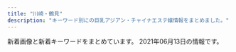 ```yaml
---
title: "川崎・鶴見"
description: "キーワード別にの巨乳アジアン・チャイナエステ嬢情報をまとめました。"
---
```


新着画像と新着キーワードをまとめています。
2021年06月13日の情報です。

<DmmAffiliateIns />
<KeywordTable
  shops={
    [
    {
        "url": "http://es-china.info/",
        "station": "JR\u5ddd\u5d0e\u99c5\u6771\u53e3",
        "keywords": {
            "C": 13
        },
        "img_links": [
            "http://es-china.info/staff/sayuri2.jpg",
            "http://es-china.info/images/room2.jpg",
            "http://es-china.info/staff/ran2.jpg",
            "http://es-china.info/staff/sasa1.jpg",
            "http://es-china.info/staff/sasa2.jpg",
            "http://es-china.info/images/s_ranking.png",
            "http://es-china.info/images/no1.png",
            "http://es-china.info/staff/emi2.jpg",
            "http://es-china.info/images/room4.jpg",
            "http://es-china.info/images/s_pickup.png",
            "http://es-china.info/staff/ai1.jpg",
            "http://es-china.info/staff/sayuri1.jpg",
            "http://es-china.info/staff/ai2.jpg",
            "http://es-china.info/staff/sayuri3.jpg",
            "http://es-china.info/images/s_news.png",
            "http://es-china.info/images/room1.jpg",
            "http://es-china.info/staff/ran1.jpg",
            "http://es-china.info/images/s_staff.png",
            "http://es-china.info/images/s_zysx.png",
            "http://es-china.info/images/s_newface.png",
            "http://es-china.info/images/mobile.jpg",
            "http://es-china.info/staff/emi1.jpg",
            "http://es-china.info/images/line.png",
            "http://es-china.info/images/r3.jpg",
            "http://es-china.info/staff/risa1.jpg",
            "http://es-china.info/images/room3.jpg",
            "http://es-china.info/staff/risa2.jpg"
        ],
        "name": "\u7652\u5065\u697d"
    },
    {
        "keywords": {
            "86": 12,
            "87": 22,
            "D": 30,
            "E": 4
        },
        "station": "JR\u5ddd\u5d0e\u99c5\u6771\u53e3",
        "name": "\u307c\u304f\u306e\u30c7\u30ea\u30a8\u30b9\u30c6",
        "img_links": [
            "http://deli-esthe.jpn.mn/images/card.jpg",
            "http://deli-esthe.jpn.mn/photos/sites/66/2021/05/2021052910430711.jpg",
            "http://deli-esthe.jpn.mn/images/img_tel.png",
            "http://deli-esthe.jpn.mn/images/sp_tit_staff02.png",
            "http://deli-esthe.jpn.mn/images/sp_tit_therapist.png",
            "http://deli-esthe.jpn.mn/images/maining.jpg",
            "http://deli-esthe.jpn.mn/images/tit_new.png",
            "http://deli-esthe.jpn.mn/photos/sites/66/2021/05/2021052910482710.jpg",
            "http://deli-esthe.jpn.mn/images/sp_tit_staff01.png",
            "http://deli-esthe.jpn.mn/images/top.jpg",
            "http://deli-esthe.jpn.mn/images/sp_top.jpg",
            "http://deli-esthe.jpn.mn/images/tit_staff01.png",
            "http://deli-esthe.jpn.mn/images/room4.png",
            "http://deli-esthe.jpn.mn/images/tit_staff02.png",
            "http://deli-esthe.jpn.mn/images/room3.jpg",
            "http://deli-esthe.jpn.mn/images/tit_therapist.png",
            "http://deli-esthe.jpn.mn/photos/sites/66/2021/05/2021052910533749.jpg",
            "http://deli-esthe.jpn.mn/images/room1.jpg",
            "http://deli-esthe.jpn.mn/photos/sites/66/2021/05/2021052910442895.jpg",
            "http://deli-esthe.jpn.mn/images/room2.jpg",
            "http://deli-esthe.jpn.mn/photos/sites/66/2020/06/2020062113130967.jpg",
            "http://deli-esthe.jpn.mn/images/sp_tit_new.png",
            "http://deli-esthe.jpn.mn/photos/sites/66/2021/05/2021052910430612.jpg"
        ],
        "url": "http://deli-esthe.jpn.mn/"
    },
    {
        "station": "\u4eac\u6025\u9db4\u898b\u99c5\u6771\u53e3",
        "name": "HaNa",
        "keywords": {},
        "url": "http://www.play-land.work/",
        "img_links": [
            "http://www.play-land.work/sp/images/staff_t.png",
            "http://www.play-land.work/sp/images/line.jpg",
            "http://www.play-land.work/images/ac1.jpg",
            "http://www.play-land.work/sp/images/tel.png",
            "http://www.play-land.work/sp/images/ac1.jpg",
            "http://www.play-land.work/sp/images/footer.jpg",
            "http://www.play-land.work/sp/staff/saki.jpg",
            "http://www.play-land.work/staff/saki.jpg",
            "http://www.play-land.work/sp/images/b3.jpg",
            "http://www.play-land.work/images/twitter_t.jpg",
            "http://www.play-land.work/sp/images/topgirl.png",
            "http://www.play-land.work/img/yukari1.jpg",
            "http://www.play-land.work/sp/staff/hosino.jpg",
            "http://www.play-land.work/images/sys1.jpg",
            "http://www.play-land.work/sp/images/int2.jpg",
            "http://www.play-land.work/sp/images/b1.jpg",
            "http://www.play-land.work/img/hosino1.jpg",
            "http://www.play-land.work/images/sys2.jpg",
            "http://www.play-land.work/sp/img/yukari1.jpg",
            "http://www.play-land.work/sp/images/rec1.jpg",
            "http://www.play-land.work/images/4.jpg",
            "http://www.play-land.work/images/b3.jpg",
            "http://www.play-land.work/sp/img/hinano1.jpg",
            "http://www.play-land.work/sp/images/int1.png",
            "http://www.play-land.work/sp/images/sys2.png",
            "http://www.play-land.work/images/newface.jpg",
            "http://www.play-land.work/images/head.jpg",
            "http://www.play-land.work/sp/img/hosino1.jpg",
            "http://www.play-land.work/sp/images/int3.jpg",
            "http://www.play-land.work/images/b2.jpg",
            "http://www.play-land.work/sp/img/saki1.jpg",
            "http://www.play-land.work/images/interior_t.jpg",
            "http://www.play-land.work/images/1.jpg",
            "http://www.play-land.work/images/int2.jpg",
            "http://www.play-land.work/sp/images/newface.png",
            "http://www.play-land.work/staff/hosino.jpg",
            "http://www.play-land.work/sp/staff/yukari.jpg",
            "http://www.play-land.work/images/3.jpg",
            "http://www.play-land.work/staff/hinano.jpg",
            "http://www.play-land.work/images/sys3.jpg",
            "http://www.play-land.work/images/rec2.jpg",
            "http://www.play-land.work/sp/images/interior_t.png",
            "http://www.play-land.work/sp/images/sys3.png",
            "http://www.play-land.work/sp/images/2.jpg",
            "http://www.play-land.work/sp/images/4.jpg",
            "http://www.play-land.work/images/2.jpg",
            "http://www.play-land.work/sp/images/rec2.png",
            "http://www.play-land.work/images/b1.jpg",
            "http://www.play-land.work/images/int1.jpg",
            "http://www.play-land.work/sp/images/head.jpg",
            "http://www.play-land.work/images/staff_t.jpg",
            "http://www.play-land.work/sp/images/b2.jpg",
            "http://www.play-land.work/sp/images/1.jpg",
            "http://www.play-land.work/sp/staff/hinano.jpg",
            "http://www.play-land.work/images/rec1.jpg",
            "http://www.play-land.work/sp/images/int4.jpg",
            "http://www.play-land.work/img/hinano1.jpg",
            "http://www.play-land.work/sp/images/3.jpg",
            "http://www.play-land.work/sp/images/sys1.png",
            "http://www.play-land.work/images/b4.jpg",
            "http://www.play-land.work/images/tgirl.jpg",
            "http://www.play-land.work/img/saki1.jpg",
            "http://www.play-land.work/images/sm.jpg",
            "http://www.play-land.work/staff/yukari.jpg",
            "http://www.play-land.work/sp/images/twitter.png",
            "http://www.play-land.work/images/line.jpg"
        ]
    },
    {
        "img_links": [
            "http://relax-aroma.xyz/images/cg04.jpg",
            "http://relax-aroma.xyz/images/req_03.jpg",
            "http://relax-aroma.xyz/images/cg03.jpg",
            "http://relax-aroma.xyz/images/con01.jpg",
            "http://relax-aroma.xyz/images/mainvisual_02.jpg",
            "http://relax-aroma.xyz/images/sw_home.png",
            "http://relax-aroma.xyz/images/sw_tel.png",
            "http://relax-aroma.xyz/images/mainvisual_01.jpg",
            "http://relax-aroma.xyz/images/cg06.jpg",
            "http://relax-aroma.xyz/images/cg02.jpg",
            "http://relax-aroma.xyz/images/con02.jpg",
            "http://relax-aroma.xyz/images/sys03.jpg",
            "http://relax-aroma.xyz/images/cg05.jpg",
            "http://relax-aroma.xyz/images/head_interior.jpg",
            "http://relax-aroma.xyz/images/trigger.jpg",
            "http://relax-aroma.xyz/images/head_therapist.jpg",
            "http://relax-aroma.xyz/images/cg01.jpg",
            "http://relax-aroma.xyz/images/sys01.jpg",
            "http://relax-aroma.xyz/images/con03.jpg",
            "http://relax-aroma.xyz/images/sns_9_pink.jpg",
            "http://relax-aroma.xyz/images/icon_new.png",
            "http://relax-aroma.xyz/images/mainvisual_01_s.jpg",
            "http://relax-aroma.xyz/images/sys02.jpg"
        ],
        "name": "\u30a2\u30f3\u30b8\u30e5",
        "keywords": {},
        "url": "http://relax-aroma.xyz/",
        "station": "JR\u9db4\u898b\u99c5\u6771\u53e3"
    },
    {
        "station": "JR\u5ddd\u5d0e\u99c5\u6771\u53e3",
        "img_links": [
            "https://kanmiryou.xyz.mn/images/tel.jpg",
            "https://kanmiryou.xyz.mn/images/s2.jpg",
            "https://kanmiryou.xyz.mn/images/mobile.jpg",
            "https://kanmiryou.xyz.mn/images/s_face.jpg",
            "https://kanmiryou.xyz.mn/images/s_link.jpg",
            "https://kanmiryou.xyz.mn/images/top.jpg",
            "https://kanmiryou.xyz.mn/images/room2.jpg",
            "https://kanmiryou.xyz.mn/photos/sites/40/2021/03/2021030618231353.jpg",
            "https://kanmiryou.xyz.mn/images/room4.jpg",
            "https://kanmiryou.xyz.mn/images/s_news.jpg",
            "https://kanmiryou.xyz.mn/images/new.jpg",
            "https://kanmiryou.xyz.mn/images/news_bj2.jpg",
            "https://kanmiryou.xyz.mn/images/room1.jpg",
            "https://kanmiryou.xyz.mn/images/s_staff.jpg",
            "https://kanmiryou.xyz.mn/images/room3.jpg",
            "https://kanmiryou.xyz.mn/photos/sites/40/2021/03/2021030614173724.jpg",
            "https://kanmiryou.xyz.mn/photos/sites/40/2021/03/2021030614173780.jpg",
            "https://kanmiryou.xyz.mn/images/s1.jpg",
            "https://kanmiryou.xyz.mn/photos/sites/40/2021/03/2021030614173823.jpg"
        ],
        "keywords": {
            "D": 64,
            "C": 12,
            "86": 48,
            "85": 16
        },
        "name": "\u7518\u5473\u6599",
        "url": "https://kanmiryou.xyz.mn/"
    },
    {
        "station": "JR\u9db4\u898b\u99c5\u6771\u53e3",
        "keywords": {
            "100": 1,
            "G": 12,
            "\u30bb\u30af\u30b7\u30fc": 8,
            "\u30c0\u30a4\u30ca\u30de\u30a4\u30c8": 1
        },
        "name": "Men\u2019s Pal Spa\u30fb\u30e1\u30f3\u30ba\u30d1\u30eb\u30b9\u30d1",
        "url": "https://www.pal-spa.com/",
        "img_links": [
            "https://www.pal-spa.com/img/girl/list/sface31f19f00dae05be97f6dce6cb5dbe8eec8.jpg",
            "https://www.pal-spa.com/img/girl/main/smain31aa1148d56856a2cfde4a3dfdd8d1c5ed.jpg",
            "https://www.pal-spa.com/img/blog/palspa_blog_20200316_aya3.jpg",
            "https://www.pal-spa.com/img/girl/main/smain283aa054b0383cc218664f07c55c4e1d3f0.jpg",
            "https://www.pal-spa.com/img/blog/palspa_blog_20191204_erica7.jpg",
            "https://www.pal-spa.com/img/girl/list/slist32552450a07c5e6fcf616569ce56276f28.jpg",
            "https://www.pal-spa.com/img/girl/main/smain242efb09e433a238cc9c94272805945bf96.jpg",
            "https://www.pal-spa.com/img/girl/main/smain2924975d1e88a92635112090a18fddfe496.jpg",
            "https://www.pal-spa.com/img/blog/palspa_blog_20200113_miyuki5.jpg",
            "https://www.pal-spa.com/img/girl/list/swest352b89681dd1c11f6c2b3d93f5253fdb44.jpg",
            "https://www.pal-spa.com/img/girl/main/smain3535044e0e79b6d94578c6c78296fb853e4.jpg",
            "https://www.pal-spa.com/img/girl/main/smain424a6d03832c91a865b6562a3dc842e51a.jpg",
            "https://www.pal-spa.com/img/blog/palspa_blog_20191201_yui5.jpg",
            "https://www.pal-spa.com/img/girl/main/smain2934975d1e88a92635112090a18fddfe496.jpg",
            "https://www.pal-spa.com/img/blog/palspa_blog_20191204_erica5.jpg",
            "https://www.pal-spa.com/img/girl/main/smain32444cc176e6519c5cfcaa30cdb6b3d4ae6.jpg",
            "https://www.pal-spa.com/img/blog/palspa_blog_20200803_ai7.jpg",
            "https://www.pal-spa.com/img/blog/palspa_blog_20191204_izumi3.jpg",
            "https://www.pal-spa.com/img/material/massage_siatu1.jpg",
            "https://www.pal-spa.com/img/blog/palspa_blog_20210419_yuki2.jpg",
            "https://www.pal-spa.com/img/girl/list/swest21a4782a043e7ca29f58aba8d6552a2d6e.jpg",
            "https://www.pal-spa.com/img/blog/palspa_blog_20200803_ai1.jpg",
            "https://www.pal-spa.com/img/girl/main/smain32aa1148d56856a2cfde4a3dfdd8d1c5ed.jpg",
            "https://www.pal-spa.com/img/girl/main/smain3458922ce8484534d2b75a91ab7a300e6de.jpg",
            "https://www.pal-spa.com/img/blog/palspa_blog_20200803_ai3.jpg",
            "https://www.pal-spa.com/img/material/massage_siatu2.jpg",
            "https://www.pal-spa.com/img/blog/palspa_blog_20191204_izumi7.jpg",
            "https://www.pal-spa.com/img/blog/postimage20190909035711.jpg",
            "https://www.pal-spa.com/img/blog/palspa_blog_20191201_yui4.jpg",
            "https://www.pal-spa.com/img/blog/palspa_blog_20191201_yui2.jpg",
            "https://www.pal-spa.com/img/girl/main/smain321552450a07c5e6fcf616569ce56276f28.jpg",
            "https://www.pal-spa.com/img/girl/list/slist35f2458e832a4198c757c4a20f24e7b77f.jpg",
            "https://www.pal-spa.com/img/blog/postimage20191201162035.jpg",
            "https://www.pal-spa.com/img/girl/main/smain215a4782a043e7ca29f58aba8d6552a2d6e.jpg",
            "https://www.pal-spa.com/img/girl/list/swest374e0d15dd2f781c76365f64c8cfd8955c.jpg",
            "https://www.pal-spa.com/img/blog/palspa_blog_20200316_aya5.jpg",
            "https://www.pal-spa.com/img/blog/postimage20191205024522.jpg",
            "https://www.pal-spa.com/img/girl/list/sface32552450a07c5e6fcf616569ce56276f28.jpg",
            "https://www.pal-spa.com/img/blog/palspa_blog_20200113_miyuki7.jpg",
            "https://www.pal-spa.com/img/blog/postimage20191201161433.jpg",
            "https://www.pal-spa.com/img/camp/camp_20210601sp.jpg",
            "https://www.pal-spa.com/img/girl/main/smain341fb1e5b054a6796aafb6d24f36ac90950.jpg",
            "https://www.pal-spa.com/img/girl/pickup/pickup20200923134207.jpg",
            "https://www.pal-spa.com/img/blog/palspa_blog_20200803_ai5.jpg",
            "https://www.pal-spa.com/img/material/massage_sentai1.jpg",
            "https://www.pal-spa.com/img/girl/main/smain3525044e0e79b6d94578c6c78296fb853e4.jpg",
            "https://www.pal-spa.com/img/girl/list/swest81caefc8aa890323cc659f5abf9da1937.jpg",
            "https://www.pal-spa.com/img/girl/list/swest24254584407bed049e349a41c5443a4345.jpg",
            "https://www.pal-spa.com/img/girl/main/smain29126f46703ae5614cc6531d2d744ef64cb.jpg",
            "https://www.pal-spa.com/img/blog/palspa_blog_20200113_miyuki1.jpg",
            "https://www.pal-spa.com/img/blog/palspa_blog_20191204_izumi2.jpg",
            "https://www.pal-spa.com/img/material/image_auth.png",
            "https://www.pal-spa.com/img/girl/list/slist256b08026e0fe59c124751f4ba2dce9484.jpg",
            "https://www.pal-spa.com/img/blog/palspa_blog_20200316_aya4.jpg",
            "https://www.pal-spa.com/img/girl/main/smain28209dcea86d45d39c34084233d3f05abd3.jpg",
            "https://www.pal-spa.com/img/blog/palspa_blog_20210419_yuki5.jpg",
            "https://www.pal-spa.com/img/blog/palspa_blog_20191204_erica6.jpg",
            "https://www.pal-spa.com/img/blog/palspa_blog_20191201_aica7.jpg",
            "https://www.pal-spa.com/img/girl/main/smain285aa054b0383cc218664f07c55c4e1d3f0.jpg",
            "https://www.pal-spa.com/img/girl/main/smain281fd9bc58195da2c4f8c318534044e362e.jpg",
            "https://www.pal-spa.com/img/blog/palspa_blog_20191204_erica1.jpg",
            "https://www.pal-spa.com/img/girl/list/sface3c2ba25b14b61f54befa1ec672e487350.jpg",
            "https://www.pal-spa.com/img/blog/postimage20191201160113.jpg",
            "https://www.pal-spa.com/img/blog/palspa_blog_20191204_izumi5.jpg",
            "https://www.pal-spa.com/img/girl/list/sface24254584407bed049e349a41c5443a4345.jpg",
            "https://www.pal-spa.com/img/girl/main/smain312cf1a94bbeb47fd61d9c8a0ac5715f220.jpg",
            "https://www.pal-spa.com/img/blog/palspa_blog_20200803_ai9.jpg",
            "https://www.pal-spa.com/img/girl/main/smain314f04254ecea9c57f49748c46b01a7664c.jpg",
            "https://www.pal-spa.com/img/girl/main/smain313cf1a94bbeb47fd61d9c8a0ac5715f220.jpg",
            "https://www.pal-spa.com/img/girl/main/smain2342be10adc295a0fc3adfdb5b77838c4a7.jpg",
            "https://www.pal-spa.com/img/girl/pickup/pickup20210513160105.jpg",
            "https://www.pal-spa.com/img/girl/list/swest3c2ba25b14b61f54befa1ec672e487350.jpg",
            "https://www.pal-spa.com/img/girl/main/smain295c66d8a8ea77ad563b7a5d4d245be38c5.jpg",
            "https://www.pal-spa.com/img/blog/palspa_blog_20210419_yuki4.jpg",
            "https://www.pal-spa.com/img/girl/pickup/pickup20210120104719.jpg",
            "https://www.pal-spa.com/img/girl/main/smain2322be10adc295a0fc3adfdb5b77838c4a7.jpg",
            "https://www.pal-spa.com/img/girl/main/smain93489e4bc2f68cb6c1df5f2c0780e53ef2.jpg",
            "https://www.pal-spa.com/img/girl/main/smain92489e4bc2f68cb6c1df5f2c0780e53ef2.jpg",
            "https://www.pal-spa.com/img/girl/list/swest232be10adc295a0fc3adfdb5b77838c4a7.jpg",
            "https://www.pal-spa.com/img/girl/main/smain349afba4e500f33ea543f800c8238c1f49.jpg",
            "https://www.pal-spa.com/img/blog/postimage20190823184018.jpg",
            "https://www.pal-spa.com/img/girl/main/smain841caefc8aa890323cc659f5abf9da1937.jpg",
            "https://www.pal-spa.com/img/blog/postimage20190615060904.jpg",
            "https://www.pal-spa.com/img/girl/main/smain214a4782a043e7ca29f58aba8d6552a2d6e.jpg",
            "https://www.pal-spa.com/img/blog/palspa_blog_20200803_ai6.jpg",
            "https://www.pal-spa.com/img/blog/postimage20210128110639.jpg",
            "https://www.pal-spa.com/img/girl/list/slist31991bce11ee745ecab812af3ff1cb34c6.jpg",
            "https://www.pal-spa.com/img/blog/palspa_blog_20200316_aya7.jpg",
            "https://www.pal-spa.com/img/girl/main/smain311813891f0a4f13a5dcec2552f803dff41.jpg",
            "https://www.pal-spa.com/img/girl/list/swest2934a16061b4519bc353f475021810bbc2.jpg",
            "https://www.pal-spa.com/img/blog/palspa_blog_20210419_yuki8.jpg",
            "https://www.pal-spa.com/img/girl/list/sface34fb1e5b054a6796aafb6d24f36ac90950.jpg",
            "https://www.pal-spa.com/img/girl/main/smain81aaf0584954cf78c6fa0e4d5235d359c9.jpg",
            "https://www.pal-spa.com/img/girl/main/smain32544cc176e6519c5cfcaa30cdb6b3d4ae6.jpg",
            "https://www.pal-spa.com/img/blog/palspa_blog_20200113_miyuki8.jpg",
            "https://www.pal-spa.com/img/girl/main/smain2352be10adc295a0fc3adfdb5b77838c4a7.jpg",
            "https://www.pal-spa.com/img/material/massage_sentai3.jpg",
            "https://www.pal-spa.com/img/blog/palspa_blog_20191201_yui7.jpg",
            "https://www.pal-spa.com/img/girl/list/swest95fea8ce189d2417d922eb9079627b3ac.jpg",
            "https://www.pal-spa.com/img/girl/main/smain251b45d339d6509c6b7779e499e2a9b6ba6.jpg",
            "https://www.pal-spa.com/img/girl/main/smain213a4782a043e7ca29f58aba8d6552a2d6e.jpg",
            "https://www.pal-spa.com/img/girl/main/smain211a4782a043e7ca29f58aba8d6552a2d6e.jpg",
            "https://www.pal-spa.com/img/blog/palspa_blog_20191204_erica2.jpg",
            "https://www.pal-spa.com/img/girl/list/sface232be10adc295a0fc3adfdb5b77838c4a7.jpg",
            "https://www.pal-spa.com/img/girl/main/smain371eb53412252fd3f47bcd6a4f2e0027ddb.jpg",
            "https://www.pal-spa.com/img/girl/main/smain95ef1bf25458f90407a4281129029fee02.jpg",
            "https://www.pal-spa.com/img/girl/list/swest2815022380c60cdc7043c4ec074cee02f5.jpg",
            "https://www.pal-spa.com/img/girl/list/slist2384c844601b0fd2f7aabfe4a5a12163b7.jpg",
            "https://www.pal-spa.com/img/blog/palspa_blog_20210120_haruka6.jpg",
            "https://www.pal-spa.com/img/girl/main/smain43f417400ac5884575399559541bcf4c17.jpg",
            "https://www.pal-spa.com/img/girl/list/slist82771fec40d02127b42e7e4941a97d5e8.jpg",
            "https://www.pal-spa.com/img/girl/main/smain831caefc8aa890323cc659f5abf9da1937.jpg",
            "https://www.pal-spa.com/img/blog/postimage20191201160850.jpg",
            "https://www.pal-spa.com/img/girl/main/smain821caefc8aa890323cc659f5abf9da1937.jpg",
            "https://www.pal-spa.com/img/blog/palspa_blog_20200316_aya1.jpg",
            "https://www.pal-spa.com/img/girl/main/smain212a4782a043e7ca29f58aba8d6552a2d6e.jpg",
            "https://www.pal-spa.com/img/blog/palspa_blog_20200803_ai4.jpg",
            "https://www.pal-spa.com/img/girl/list/sface21a4782a043e7ca29f58aba8d6552a2d6e.jpg",
            "https://www.pal-spa.com/img/girl/pickup/pickup20200822150116.jpg",
            "https://www.pal-spa.com/img/girl/main/smain32244cc176e6519c5cfcaa30cdb6b3d4ae6.jpg",
            "https://www.pal-spa.com/img/girl/main/smain284aa054b0383cc218664f07c55c4e1d3f0.jpg",
            "https://www.pal-spa.com/img/girl/list/slist29b91c9bcc8e157811f43836e0e81c7a7e.jpg",
            "https://www.pal-spa.com/img/girl/list/sface2815022380c60cdc7043c4ec074cee02f5.jpg",
            "https://www.pal-spa.com/img/blog/postimage20200805131611.jpg",
            "https://www.pal-spa.com/img/blog/palspa_blog_20200113_miyuki4.jpg",
            "https://www.pal-spa.com/img/girl/main/smain34264ec295988800531cb0f78cdcfbcb9cf.jpg",
            "https://www.pal-spa.com/img/blog/palspa_blog_20191201_aica3.jpg",
            "https://www.pal-spa.com/img/girl/list/sface2934a16061b4519bc353f475021810bbc2.jpg",
            "https://www.pal-spa.com/img/girl/pickup/pickup20200730025343.jpg",
            "https://www.pal-spa.com/img/blog/palspa_blog_20191201_yui3.jpg",
            "https://www.pal-spa.com/img/girl/list/sface35c7e2ebf50e97c57692dbfd94cccf9ddb.jpg",
            "https://www.pal-spa.com/img/girl/list/swest259a92ee295305fdbc6e4cd5a68dad5216.jpg",
            "https://www.pal-spa.com/img/blog/palspa_blog_20200113_miyuki2.jpg",
            "https://www.pal-spa.com/img/girl/main/smain94ef1bf25458f90407a4281129029fee02.jpg",
            "https://www.pal-spa.com/img/blog/palspa_blog_20191204_erica4.jpg",
            "https://www.pal-spa.com/img/blog/palspa_blog_20191201_yui1.jpg",
            "https://www.pal-spa.com/img/girl/main/smain374cab2c1fda697e3b05677cf608a517810.jpg",
            "https://www.pal-spa.com/img/girl/main/smain351f2458e832a4198c757c4a20f24e7b77f.jpg",
            "https://www.pal-spa.com/img/blog/palspa_blog_20210120_haruka4.jpg",
            "https://www.pal-spa.com/img/girl/list/swest31f19f00dae05be97f6dce6cb5dbe8eec8.jpg",
            "https://www.pal-spa.com/img/blog/palspa_blog_20191201_aica5.jpg",
            "https://www.pal-spa.com/img/girl/main/smain32344cc176e6519c5cfcaa30cdb6b3d4ae6.jpg",
            "https://www.pal-spa.com/img/girl/main/smain3438922ce8484534d2b75a91ab7a300e6de.jpg",
            "https://www.pal-spa.com/img/material/massage_sentai2.jpg",
            "https://www.pal-spa.com/img/blog/palspa_blog_20210419_yuki1.jpg",
            "https://www.pal-spa.com/img/girl/list/slist3aa1148d56856a2cfde4a3dfdd8d1c5ed.jpg",
            "https://www.pal-spa.com/img/blog/palspa_blog_20210120_haruka5.jpg",
            "https://www.pal-spa.com/img/girl/main/smain339afba4e500f33ea543f800c8238c1f49.jpg",
            "https://www.pal-spa.com/img/blog/palspa_blog_20191204_erica3.jpg",
            "https://www.pal-spa.com/img/blog/postimage20191205024146.jpg",
            "https://www.pal-spa.com/img/blog/palspa_blog_20200316_aya8.jpg",
            "https://www.pal-spa.com/img/blog/palspa_blog_20191201_aica6.jpg",
            "https://www.pal-spa.com/img/girl/list/sface374e0d15dd2f781c76365f64c8cfd8955c.jpg",
            "https://www.pal-spa.com/img/blog/palspa_blog_20191204_izumi6.jpg",
            "https://www.pal-spa.com/img/girl/list/swest41179e3d7fbd9c1dd52f6aa2a671ce0bd.jpg",
            "https://www.pal-spa.com/img/girl/main/smain851caefc8aa890323cc659f5abf9da1937.jpg",
            "https://www.pal-spa.com/img/blog/postimage20200112225143.jpg",
            "https://www.pal-spa.com/img/blog/palspa_blog_20200316_aya2.jpg",
            "https://www.pal-spa.com/img/girl/main/smain411179e3d7fbd9c1dd52f6aa2a671ce0bd.jpg",
            "https://www.pal-spa.com/img/girl/main/smain355497d0fc321a60342a97907dcf15eddb4.jpg",
            "https://www.pal-spa.com/img/blog/palspa_blog_20191201_aica1.jpg",
            "https://www.pal-spa.com/img/girl/list/sface8aaf0584954cf78c6fa0e4d5235d359c9.jpg",
            "https://www.pal-spa.com/img/blog/palspa_blog_20200803_ai2.jpg",
            "https://www.pal-spa.com/img/girl/pickup/pickup20210315213817.jpg",
            "https://www.pal-spa.com/img/girl/list/sface259a92ee295305fdbc6e4cd5a68dad5216.jpg",
            "https://www.pal-spa.com/img/blog/palspa_blog_20210419_yuki7.jpg",
            "https://www.pal-spa.com/img/blog/palspa_blog_20200316_aya9.jpg",
            "https://www.pal-spa.com/img/blog/palspa_blog_20191204_izumi1.jpg",
            "https://www.pal-spa.com/img/blog/postimage20210419052730.jpg",
            "https://www.pal-spa.com/img/blog/palspa_blog_20200316_aya6.jpg",
            "https://www.pal-spa.com/img/blog/palspa_blog_20191201_aica4.jpg",
            "https://www.pal-spa.com/img/blog/palspa_blog_20191201_yui6.jpg",
            "https://www.pal-spa.com/img/girl/main/smain241254584407bed049e349a41c5443a4345.jpg",
            "https://www.pal-spa.com/img/blog/palspa_blog_20191201_aica2.jpg",
            "https://www.pal-spa.com/img/girl/list/slist2803b6e28547718e5f6d36e0d1c631fbcd.jpg",
            "https://www.pal-spa.com/img/material/massage_siatu3.jpg",
            "https://www.pal-spa.com/img/camp/camp_20210601.jpg",
            "https://www.pal-spa.com/img/girl/main/smain2944975d1e88a92635112090a18fddfe496.jpg",
            "https://www.pal-spa.com/img/girl/list/slist41179e3d7fbd9c1dd52f6aa2a671ce0bd.jpg",
            "https://www.pal-spa.com/img/girl/main/smain44b39a706bac6618b1571f7fdf4631427d.jpg",
            "https://www.pal-spa.com/img/girl/main/smain3448922ce8484534d2b75a91ab7a300e6de.jpg",
            "https://www.pal-spa.com/img/blog/palspa_blog_20200113_miyuki3.jpg",
            "https://www.pal-spa.com/img/girl/pickup/pickup20200104064211.jpg",
            "https://www.pal-spa.com/img/girl/main/smain354497d0fc321a60342a97907dcf15eddb4.jpg",
            "https://www.pal-spa.com/img/blog/palspa_blog_20210120_haruka3.jpg",
            "https://www.pal-spa.com/img/girl/main/smain255b45d339d6509c6b7779e499e2a9b6ba6.jpg",
            "https://www.pal-spa.com/img/girl/main/smain373eb53412252fd3f47bcd6a4f2e0027ddb.jpg",
            "https://www.pal-spa.com/img/girl/list/slist24940766e3a46af57756429b6407dea11e.jpg",
            "https://www.pal-spa.com/img/blog/palspa_blog_20200316_aya11.jpg",
            "https://www.pal-spa.com/img/blog/palspa_blog_20191204_izumi4.jpg",
            "https://www.pal-spa.com/img/girl/main/smain372eb53412252fd3f47bcd6a4f2e0027ddb.jpg",
            "https://www.pal-spa.com/img/blog/palspa_blog_20200316_aya10.jpg",
            "https://www.pal-spa.com/img/girl/list/slist9224bead323710d8ed7f0640125518c54.jpg",
            "https://www.pal-spa.com/img/girl/main/smain2312be10adc295a0fc3adfdb5b77838c4a7.jpg",
            "https://www.pal-spa.com/img/girl/list/swest32552450a07c5e6fcf616569ce56276f28.jpg",
            "https://www.pal-spa.com/img/girl/main/smain252b45d339d6509c6b7779e499e2a9b6ba6.jpg",
            "https://www.pal-spa.com/img/girl/list/slist37ffa7eddb5ff5f31871a45422cbecac1d.jpg",
            "https://www.pal-spa.com/img/girl/main/smain2332be10adc295a0fc3adfdb5b77838c4a7.jpg",
            "https://www.pal-spa.com/img/camp/20210513_newface.jpg",
            "https://www.pal-spa.com/img/blog/palspa_blog_20210419_yuki6.jpg",
            "https://www.pal-spa.com/img/girl/list/swest35285c827d9511f0950a18b392ca14bbe6.jpg",
            "https://www.pal-spa.com/img/girl/list/slist21c8c7f499c3f4da854e401c53978a3677.jpg",
            "https://www.pal-spa.com/img/blog/palspa_blog_20210120_haruka1.jpg",
            "https://www.pal-spa.com/img/girl/main/smain253b45d339d6509c6b7779e499e2a9b6ba6.jpg",
            "https://www.pal-spa.com/img/blog/postimage20200316071533.jpg",
            "https://www.pal-spa.com/img/blog/palspa_blog_20210419_yuki3.jpg",
            "https://www.pal-spa.com/img/girl/main/smain315f04254ecea9c57f49748c46b01a7664c.jpg",
            "https://www.pal-spa.com/img/girl/main/smain91489e4bc2f68cb6c1df5f2c0780e53ef2.jpg",
            "https://www.pal-spa.com/img/girl/list/sface9b20525be57ec14c2cab254b7f38bd4df.jpg",
            "https://www.pal-spa.com/img/girl/list/slist34fb1e5b054a6796aafb6d24f36ac90950.jpg",
            "https://www.pal-spa.com/img/girl/main/smain254b45d339d6509c6b7779e499e2a9b6ba6.jpg",
            "https://www.pal-spa.com/img/girl/list/sface41179e3d7fbd9c1dd52f6aa2a671ce0bd.jpg",
            "https://www.pal-spa.com/img/girl/list/swest34fb1e5b054a6796aafb6d24f36ac90950.jpg",
            "https://www.pal-spa.com/img/girl/main/smain375cab2c1fda697e3b05677cf608a517810.jpg",
            "https://www.pal-spa.com/img/blog/palspa_blog_20200803_ai8.jpg",
            "https://www.pal-spa.com/img/blog/palspa_blog_20200113_miyuki6.jpg"
        ]
    },
    {
        "name": "Lucky\u30fb\u30e9\u30c3\u30ad\u30fc",
        "url": "http://t-lucky.work/",
        "keywords": {},
        "station": "\u9db4\u898b\u99c5\u6771\u53e3",
        "img_links": [
            "http://t-lucky.work/images/ta.jpg",
            "http://t-lucky.work/staff/yuki.jpg",
            "http://t-lucky.work/images/sys4.jpg",
            "http://t-lucky.work/sp/img/rei1.jpg",
            "http://t-lucky.work/images/8.jpg",
            "http://t-lucky.work/sp/images/sys2.jpg",
            "http://t-lucky.work/sp/img/rina1.jpg",
            "http://t-lucky.work/sp/images/topgirl.jpg",
            "http://t-lucky.work/sp/menu/interior.jpg",
            "http://t-lucky.work/sp/images/interior_t.jpg",
            "http://t-lucky.work/images/2.jpg",
            "http://t-lucky.work/images/sm.jpg",
            "http://t-lucky.work/staff/mimi.jpg",
            "http://t-lucky.work/img/yuki1.jpg",
            "http://t-lucky.work/staff/rei.jpg",
            "http://t-lucky.work/images/int1.jpg",
            "http://t-lucky.work/images/tr.jpg",
            "http://t-lucky.work/sp/images/sys1.jpg",
            "http://t-lucky.work/sp/images/int1.jpg",
            "http://t-lucky.work/staff/aya.jpg",
            "http://t-lucky.work/staff/emi.jpg",
            "http://t-lucky.work/sp/img/yuki1.jpg",
            "http://t-lucky.work/sp/staff/yumi.jpg",
            "http://t-lucky.work/images/sys2.jpg",
            "http://t-lucky.work/sp/images/newsb.jpg",
            "http://t-lucky.work/images/interior_t.jpg",
            "http://t-lucky.work/sp/images/menu/staff.jpg",
            "http://t-lucky.work/images/head.jpg",
            "http://t-lucky.work/staff/rina.jpg",
            "http://t-lucky.work/sp/img/emi1.jpg",
            "http://t-lucky.work/sp/img/mika1.jpg",
            "http://t-lucky.work/sp/menu/top.jpg",
            "http://t-lucky.work/img/aya1.jpg",
            "http://t-lucky.work/sp/images/head.jpg",
            "http://t-lucky.work/images/int2.jpg",
            "http://t-lucky.work/sp/images/b2.jpg",
            "http://t-lucky.work/images/sys3.jpg",
            "http://t-lucky.work/img/mika1.jpg",
            "http://t-lucky.work/sp/images/menu/top.jpg",
            "http://t-lucky.work/images/b1.jpg",
            "http://t-lucky.work/sp/images/rec1.jpg",
            "http://t-lucky.work/img/mimi1.jpg",
            "http://t-lucky.work/images/1.jpg",
            "http://t-lucky.work/img/emi1.jpg",
            "http://t-lucky.work/img/yuyu1.jpg",
            "http://t-lucky.work/images/7.jpg",
            "http://t-lucky.work/sp/images/int2.jpg",
            "http://t-lucky.work/sp/images/tel.jpg",
            "http://t-lucky.work/sp/staff/mika.jpg",
            "http://t-lucky.work/sp/images/footer.jpg",
            "http://t-lucky.work/sp/img/yuyu1.jpg",
            "http://t-lucky.work/sp/images/b1.jpg",
            "http://t-lucky.work/sp/menu/staff.jpg",
            "http://t-lucky.work/images/3.jpg",
            "http://t-lucky.work/images/4.jpg",
            "http://t-lucky.work/sp/images/b3.jpg",
            "http://t-lucky.work/images/line.png",
            "http://t-lucky.work/img/yumi1.jpg",
            "http://t-lucky.work/img/rina1.jpg",
            "http://t-lucky.work/sp/staff/emi.jpg",
            "http://t-lucky.work/sp/staff/aya.jpg",
            "http://t-lucky.work/sp/images/pc.jpg",
            "http://t-lucky.work/sp/staff/yuyu.jpg",
            "http://t-lucky.work/sp/images/staff_t.jpg",
            "http://t-lucky.work/sp/staff/rei.jpg",
            "http://t-lucky.work/staff/mika.jpg",
            "http://t-lucky.work/img/rei1.jpg",
            "http://t-lucky.work/sp/images/news.jpg",
            "http://t-lucky.work/images/b2.jpg",
            "http://t-lucky.work/staff/yuyu.jpg",
            "http://t-lucky.work/sp/images/ac1.jpg",
            "http://t-lucky.work/sp/staff/rina.jpg",
            "http://t-lucky.work/images/5.jpg",
            "http://t-lucky.work/staff/yumi.jpg",
            "http://t-lucky.work/sp/img/mimi1.jpg",
            "http://t-lucky.work/sp/staff/yuki.jpg",
            "http://t-lucky.work/sp/images/top.jpg",
            "http://t-lucky.work/images/6.jpg",
            "http://t-lucky.work/sp/img/yumi1.jpg",
            "http://t-lucky.work/images/b3.jpg",
            "http://t-lucky.work/sp/img/aya1.jpg",
            "http://t-lucky.work/images/staff_t.jpg",
            "http://t-lucky.work/images/sys1.jpg",
            "http://t-lucky.work/images/9.jpg",
            "http://t-lucky.work/images/news.jpg",
            "http://t-lucky.work/sp/staff/mimi.jpg"
        ]
    },
    {
        "station": "JR\u5ddd\u5d0e\u99c5\u6771\u53e3",
        "img_links": [
            "http://massage-salon.xyz/wp-content/uploads/2018/11/IMG_6692-300x200.jpg",
            "http://massage-salon.xyz/wp-content/uploads/2018/12/img_6768.jpg",
            "http://massage-salon.xyz/wp-content/themes/template-salon2/images/main2.jpg",
            "http://massage-salon.xyz/wp-content/uploads/2019/02/IMG_0142-500x750.jpg",
            "http://massage-salon.xyz/wp-content/uploads/2019/02/IMG_0142-201x300.jpg",
            "http://massage-salon.xyz/wp-content/uploads/2018/04/s3.jpg",
            "http://massage-salon.xyz/wp-content/uploads/2018/04/s3-500x467.jpg",
            "http://massage-salon.xyz/wp-content/uploads/2018/04/s2-500x467.jpg",
            "http://massage-salon.xyz/wp-content/uploads/2018/04/s2.jpg",
            "http://massage-salon.xyz/wp-content/uploads/2018/04/s4.jpg",
            "http://massage-salon.xyz/wp-content/uploads/2019/02/IMG_0144-500x750.jpg",
            "http://massage-salon.xyz/wp-content/uploads/2018/04/s1-500x466.jpg",
            "http://massage-salon.xyz/wp-content/uploads/2019/02/IMG_0144-185x300.jpg",
            "http://cdn.dino-es.com/images/logo/200x40DinoEs.png",
            "http://massage-salon.xyz/wp-content/uploads/2019/02/IMG_0144.jpg",
            "http://massage-salon.xyz/wp-content/uploads/2018/12/img_6766.jpg",
            "http://massage-salon.xyz/wp-content/uploads/2018/04/s1.jpg",
            "http://massage-salon.xyz/wp-content/uploads/2018/12/img_6768-181x300.jpg",
            "http://massage-salon.xyz/wp-content/themes/template-salon2/images/header-tel.png",
            "http://massage-salon.xyz/wp-content/uploads/2018/12/img_6766-182x300.jpg",
            "http://massage-salon.xyz/wp-content/themes/template-salon2/images/noimg.jpg",
            "http://massage-salon.xyz/wp-content/themes/template-salon2/images/main3.jpg",
            "http://massage-salon.xyz/wp-content/uploads/2018/04/s4-500x467.jpg",
            "http://massage-salon.xyz/wp-content/uploads/2019/02/IMG_0142-686x1024.jpg",
            "http://massage-salon.xyz/wp-content/themes/template-salon2/images/main1.jpg"
        ],
        "keywords": {},
        "name": "\u723d\u3084\u304b\u306a\u671d",
        "url": "http://massage-salon.xyz/"
    },
    {
        "station": "\u4eac\u6025\u9db4\u898b\u99c5\u6771\u53e3",
        "name": "Smile",
        "url": "http://tsurumi-est.xyz/",
        "img_links": [
            "http://tsurumi-est.xyz/images/flash2.jpg",
            "http://cdn.dino-es.com/images/logo/88x31NewDinoEs.png",
            "http://tsurumi-est.xyz/images/s_staff.png",
            "http://tsurumi-est.xyz/images/g1.jpg",
            "http://tsurumi-est.xyz/images/s_staff1.png",
            "http://tsurumi-est.xyz/images/top.jpg",
            "http://tsurumi-est.xyz/g0.jpg",
            "http://tsurumi-est.xyz/images/int2.jpg",
            "http://tsurumi-est.xyz/g1.jpg",
            "http://momipara.jp/img/link/momi88.jpg",
            "http://tsurumi-est.xyz/images/mobile.png",
            "http://tsurumi-est.xyz/g2.jpg",
            "http://tsurumi-est.xyz/images/g2.jpg",
            "http://tsurumi-est.xyz/images/int1.jpg",
            "http://tsurumi-est.xyz/images/g0.jpg",
            "http://tsurumi-est.xyz/images/g5.jpg",
            "http://tsurumi-est.xyz/images/mens-esthe1.png",
            "http://tsurumi-est.xyz/images/g3.jpg",
            "http://tsurumi-est.xyz/images/flash.jpg",
            "http://tsurumi-est.xyz/g3.jpg"
        ],
        "keywords": {
            "C": 16,
            "D": 4,
            "E": 2
        }
    },
    {
        "station": "JR\u9db4\u898b\u99c5\u6771\u53e3",
        "name": "\u521d\u604b",
        "url": "https://hatsukoi.est.cm/",
        "keywords": {},
        "img_links": []
    },
    {
        "station": "JR\u9db4\u898b\u99c5\u6771\u53e3",
        "url": "http://good.abnavi.info/",
        "name": "GooD",
        "keywords": {},
        "img_links": []
    },
    {
        "station": "JR\u9db4\u898b\u99c5\u6771\u53e3",
        "name": "\u7652\u3057\u306e\u7f8e\u4eba",
        "keywords": {
            "C": 8,
            "D": 4,
            "94": 4,
            "89": 4
        },
        "url": "http://cizanasr.xyz/",
        "img_links": [
            "http://cizanasr.xyz/static/picture/tit_new.png",
            "http://cizanasr.xyz/static/picture/sp_tit_staff02.png",
            "http://cizanasr.xyz/static/picture/sp_tit_staff01.png",
            "http://cizanasr.xyz/static/picture/room3.jpg",
            "http://cizanasr.xyz/static/picture/img_tel.png",
            "http://cizanasr.xyz/uploads/210529/1-210529110451917.jpg",
            "http://cizanasr.xyz/uploads/210529/1-210529110422206.jpg",
            "http://cizanasr.xyz/static/picture/maining.jpg",
            "http://cizanasr.xyz/static/picture/sp_tit_therapist.png",
            "http://cizanasr.xyz/uploads/210529/1-21052911035S39.jpg",
            "http://cizanasr.xyz/static/picture/room1.jpg",
            "http://cizanasr.xyz/static/picture/room4.jpg",
            "http://cizanasr.xyz/static/picture/sp_tit_new.png",
            "http://cizanasr.xyz/static/picture/tit_therapist.png",
            "http://cizanasr.xyz/static/picture/tit_staff01.png",
            "http://cizanasr.xyz/static/picture/top.jpg",
            "http://cizanasr.xyz/static/picture/tit_staff02.png",
            "http://cizanasr.xyz/static/picture/room2.jpg"
        ]
    },
    {
        "station": "JR\u77e2\u5411\u99c5\u897f\u53e3",
        "keywords": {
            "C": 13,
            "E": 2,
            "86": 6,
            "87": 2,
            "D": 8,
            "85": 2
        },
        "img_links": [
            "https://tanoshii.xyz.mn/images/news.jpg",
            "https://tanoshii.xyz.mn/images/top.png",
            "https://tanoshii.xyz.mn/photos/sites/44/2021/04/2021042710162415.jpg",
            "https://tanoshii.xyz.mn/images/mobile.jpg",
            "https://tanoshii.xyz.mn/photos/sites/44/2021/04/2021042710162393.jpg",
            "https://tanoshii.xyz.mn/photos/sites/44/2021/04/2021042710162377.jpg",
            "https://tanoshii.xyz.mn/images/ntop.png",
            "https://tanoshii.xyz.mn/images/s_staff.png",
            "https://tanoshii.xyz.mn/images/s_link.png",
            "https://tanoshii.xyz.mn/photos/sites/44/2021/04/2021042710173888.jpg",
            "https://tanoshii.xyz.mn/photos/sites/44/2021/05/2021052503320637.jpg"
        ],
        "url": "https://tanoshii.xyz.mn/",
        "name": "\u697d\u3057\u3044"
    },
    {
        "img_links": [
            "https://moon-beauty.jp/wp/wp-content/uploads/2017/12/1d7d7d3df21218cb91cce28ca987dca8.jpg",
            "https://moon-beauty.jp/images/costume/sailorgirl01.png",
            "https://moon-beauty.jp/wp/wp-content/uploads/2017/12/dde33c6f84f42b29abc164fed911749d.jpg",
            "https://moon-beauty.jp/images/costume/cabinattendant01.png",
            "https://moon-beauty.jp/images/staff/rika22_02.png",
            "https://moon-beauty.jp/images/staff/nana25_02.png",
            "https://moon-beauty.jp/images/costume/nursegirl002.png",
            "https://moon-beauty.jp/wp/wp-content/uploads/2017/11/27e7586ba3689c74b6428ec7dbfe02a6.jpg",
            "https://moon-beauty.jp/wp/wp-content/uploads/2017/11/mb_front.png",
            "https://moon-beauty.jp/wp/wp-content/uploads/2017/11/4.png",
            "https://moon-beauty.jp/wp/wp-content/uploads/2020/06/202006campaign-700x327.png",
            "https://moon-beauty.jp/wp/wp-content/uploads/2020/09/rika_info.png",
            "https://moon-beauty.jp/wp/wp-content/uploads/2017/12/11e78c1189d1307c1c0528ca01cf193e.jpg",
            "https://moon-beauty.jp/images/staff/mirai23.png",
            "https://moon-beauty.jp/wp/wp-content/uploads/2019/07/1907campaign02-700x327.png",
            "https://moon-beauty.jp/wp/wp-content/uploads/2020/02/2002sp_campaign-700x327.png",
            "https://moon-beauty.jp/wp/wp-content/uploads/2017/11/campaign1711-700x327.jpg",
            "https://moon-beauty.jp/wp/wp-content/uploads/2021/03/202103_100_campaign2.png",
            "https://moon-beauty.jp/wp/wp-content/uploads/2020/09/mirai_info.png",
            "https://moon-beauty.jp/wp/wp-content/uploads/2017/11/5.png",
            "https://moon-beauty.jp/wp/wp-content/uploads/2019/07/1907campaign01-700x327.png",
            "https://moon-beauty.jp/images/staff/hikari23_02.png",
            "https://moon-beauty.jp/wp/wp-content/uploads/2020/09/costume.png",
            "https://moon-beauty.jp/wp/wp-content/uploads/2017/11/1.png",
            "https://moon-beauty.jp/images/staff/nana25_01.png",
            "https://moon-beauty.jp/wp/wp-content/uploads/2017/11/top01-1-700x459.png",
            "https://moon-beauty.jp/wp/wp-content/uploads/2017/12/7e6728877b7be3eba7dacfced12e3481.jpg",
            "https://moon-beauty.jp/images/costume/cheergirl01.png",
            "https://moon-beauty.jp/wp/wp-content/uploads/2019/07/1907campaign02.png",
            "https://moon-beauty.jp/wp/wp-content/uploads/2017/12/3addf91ad6b786b4c3fd2e4322dc1181-700x1246.jpg",
            "https://moon-beauty.jp/wp/wp-content/uploads/2018/09/mb_front4.png",
            "https://moon-beauty.jp/wp/wp-content/uploads/2017/11/6.png",
            "https://moon-beauty.jp/images/costume/sailorgirl02.png",
            "https://moon-beauty.jp/wp/wp-content/uploads/2017/12/3985d5f04f99b7c5a1b4662bcc831575.jpg",
            "https://moon-beauty.jp/wp/wp-content/uploads/2017/11/9ac2dcf4d411d36df940a44359d1e597.jpg",
            "https://moon-beauty.jp/wp/wp-content/uploads/2017/11/top03.png",
            "https://moon-beauty.jp/wp/wp-content/uploads/2017/11/top01-1.png",
            "https://moon-beauty.jp/images/staff/rika22_01.png",
            "https://moon-beauty.jp/wp/wp-content/uploads/2017/11/top02.png",
            "https://moon-beauty.jp/images/costume/cheergirl02.png",
            "https://moon-beauty.jp/wp/wp-content/uploads/2017/11/mb_interior01.png",
            "https://moon-beauty.jp/images/staff/emi24_1.png",
            "https://moon-beauty.jp/wp/wp-content/uploads/2017/11/6a08b9c7e55a068553569af35285dd93-700x1244.jpg",
            "https://moon-beauty.jp/images/staff/momoka22_01.png",
            "https://moon-beauty.jp/wp/wp-content/uploads/2017/11/27e7586ba3689c74b6428ec7dbfe02a6-700x1244.jpg",
            "https://moon-beauty.jp/wp/wp-content/uploads/2021/03/202103_80_campaign.png",
            "https://moon-beauty.jp/images/staff/eri21_01.png",
            "https://moon-beauty.jp/wp/wp-content/uploads/2019/07/1907campaign01.png",
            "https://moon-beauty.jp/wp/wp-content/uploads/2017/11/484697b90c0612750e1d8c7c971a16f8.jpg",
            "https://moon-beauty.jp/wp/wp-content/uploads/2017/12/3addf91ad6b786b4c3fd2e4322dc1181.jpg",
            "https://moon-beauty.jp/wp/wp-content/uploads/2017/11/6a08b9c7e55a068553569af35285dd93.jpg",
            "https://moon-beauty.jp/images/staff/hikari23_01.png",
            "https://moon-beauty.jp/wp/wp-content/uploads/2021/05/estama_log.png",
            "https://moon-beauty.jp/images/campaign2017.jpg",
            "https://moon-beauty.jp/images/staff/izumi23_01.png",
            "https://moon-beauty.jp/images/costume/nursegirl01.png",
            "https://moon-beauty.jp/wp/wp-content/uploads/2017/11/mb_front2.png",
            "https://moon-beauty.jp/wp/wp-content/uploads/2017/12/1d7d7d3df21218cb91cce28ca987dca8-700x1246.jpg",
            "https://moon-beauty.jp/wp/wp-content/uploads/2017/12/dde33c6f84f42b29abc164fed911749d-700x1246.jpg",
            "https://moon-beauty.jp/wp/wp-content/uploads/2017/11/mb_shower.png",
            "https://moon-beauty.jp/wp/wp-content/uploads/2019/12/xmas2019_2-700x327.jpg",
            "https://moon-beauty.jp/wp/wp-content/uploads/2019/12/xmas2019.jpg",
            "https://moon-beauty.jp/images/costume/cabinattendant02.png",
            "https://moon-beauty.jp/wp/wp-content/uploads/2017/11/play.png",
            "https://moon-beauty.jp/images/staff/ran23_01.png",
            "https://moon-beauty.jp/wp/wp-content/uploads/2019/12/xmas2019_2.jpg",
            "https://moon-beauty.jp/wp/wp-content/uploads/2018/09/mb_road02.png",
            "https://moon-beauty.jp/wp/wp-content/uploads/2020/09/nana_info.png",
            "https://moon-beauty.jp/images/staff/staff.png",
            "https://moon-beauty.jp/wp/wp-content/uploads/2017/11/3.png"
        ],
        "keywords": {
            "86": 14,
            "C": 28,
            "85": 14,
            "87": 14,
            "89": 7,
            "88": 14,
            "\u30bb\u30af\u30b7\u30fc": 3,
            "D": 35
        },
        "name": "\u6708\u4e0b\u7f8e\u4eba",
        "station": "JR\u9db4\u898b\u99c5\u6771\u53e3",
        "url": "https://moon-beauty.jp/"
    },
    {
        "img_links": [
            "http://h-yousei.xyz/images/tit-new.png",
            "http://h-yousei.xyz/images/top.png",
            "http://h-yousei.xyz/images/g1.jpg",
            "http://h-yousei.xyz/images/b2.jpg",
            "http://h-yousei.xyz/images/tite_staff.png",
            "http://h-yousei.xyz/images/top1.jpg",
            "http://h-yousei.xyz/images/r3.jpg",
            "http://h-yousei.xyz/images/tit-newface.png",
            "http://h-yousei.xyz/images/g2.jpg",
            "http://h-yousei.xyz/images/r1.jpg",
            "http://h-yousei.xyz/images/mobile.png",
            "http://h-yousei.xyz/images/r2.jpg",
            "http://h-yousei.xyz/images/g3.jpg",
            "http://h-yousei.xyz/images/r4.jpg",
            "http://h-yousei.xyz/images/b1.jpg",
            "http://h-yousei.xyz/images/tite-staff.png",
            "http://h-yousei.xyz/images/g0.jpg"
        ],
        "station": "JR\u9db4\u898b\u99c5\u897f\u53e3",
        "url": "http://h-yousei.xyz/",
        "keywords": {
            "C": 7
        },
        "name": "\u5929\u4f7f\u306e\u604b"
    },
    {
        "station": "JR\u9db4\u898b\u99c5\u897f\u53e3",
        "img_links": [],
        "name": "\u3055\u304f\u3089",
        "url": "http://tsurumisakura.este88.com/",
        "keywords": {}
    },
    {
        "url": "http://www.fukuen.in/",
        "img_links": [
            "http://www.fukuen.in/img/material/oil5.jpg",
            "http://www.fukuen.in/img/material/sentai3.jpg",
            "http://www.fukuen.in/img/girl/list/swest25902fb05705d4f4dcd3bb55fc78d46ee.jpg",
            "http://www.fukuen.in/img/girl/extra/risa_20200923_5.jpg",
            "http://www.fukuen.in/img/material/akasuri4.jpg",
            "http://www.fukuen.in/img/girl/main/smain16596f3ae3a738e965bce7cf30f028138bf.jpg",
            "http://www.fukuen.in/img/material/oil6.jpg",
            "http://www.fukuen.in/img/girl/extra/riri_20210607_5.jpg",
            "http://www.fukuen.in/img/girl/main/smain15318ef4be37dd1bb9ff85c2afa5d75a51b.jpg",
            "http://www.fukuen.in/img/girl/extra/hotaru200809_4min75.jpg",
            "http://www.fukuen.in/img/material/akasuri5rev1.jpg",
            "http://www.fukuen.in/img/girl/main/smain435ef08e32ca6d2936eee599647ef1be42.jpg",
            "http://www.fukuen.in/img/girl/list/swest4f486b583999cfcec7913d7843c608159.jpg",
            "http://www.fukuen.in/img/girl/main/smain1632e39562f0230b9b51859f7d67c9ba3fc.jpg",
            "http://www.fukuen.in/img/girl/list/swest8fbaefba79306aed7d52f3369481c4f79.jpg",
            "http://www.fukuen.in/img/girl/main/smain112a604c7246ee7ef21ea1371bf0f8ae541.jpg",
            "http://www.fukuen.in/img/girl/main/smain132ec1dcb677e5be350bb150449f6c30de9.jpg",
            "http://www.fukuen.in/img/girl/pickup/pickup20210316232813.jpg",
            "http://www.fukuen.in/img/material/oil3.jpg",
            "http://www.fukuen.in/img/news/news20210611_kaoru.jpg",
            "http://www.fukuen.in/img/girl/extra/riri_20210607_3.jpg",
            "http://www.fukuen.in/img/camp/20210501.png",
            "http://www.fukuen.in/img/girl/main/smain12372fb92a183b52eed6697b1dc18d650f.jpg",
            "http://www.fukuen.in/img/girl/list/slist13198a095a589d6e99c04b29b48a066f60.jpg",
            "http://www.fukuen.in/img/girl/main/smain113a604c7246ee7ef21ea1371bf0f8ae541.jpg",
            "http://www.fukuen.in/img/girl/main/smain1622e39562f0230b9b51859f7d67c9ba3fc.jpg",
            "http://www.fukuen.in/img/material/bath.jpg",
            "http://www.fukuen.in/img/girl/main/smain1642e39562f0230b9b51859f7d67c9ba3fc.jpg",
            "http://www.fukuen.in/img/material/sentai1.jpg",
            "http://www.fukuen.in/img/girl/main/smain53fb1c032274e28d599eed619e1bedc3e4.jpg",
            "http://www.fukuen.in/img/girl/list/slist11a00cec64c1902f8f81d6458bd81ecc3.jpg",
            "http://www.fukuen.in/img/girl/main/smain14540463708cafed5ed2857e0fb652102bb.jpg",
            "http://www.fukuen.in/img/girl/extra/riri_20210607_1.jpg",
            "http://www.fukuen.in/img/girl/list/swest145a475e5294d8872e2908b6e44ff2fd28.jpg",
            "http://www.fukuen.in/img/girl/main/smain711ab20435a050b6117e25de016c851a5e.jpg",
            "http://www.fukuen.in/img/girl/extra/risa_20200923_2.jpg",
            "http://www.fukuen.in/img/material/shiatsu5rev1.jpg",
            "http://www.fukuen.in/img/girl/extra/haruka_20210313_4.jpg",
            "http://www.fukuen.in/img/girl/list/swest13a9012a45cd10e4bbf815bf1cd1dfb50a.jpg",
            "http://www.fukuen.in/img/girl/extra/hotaru200809_2min75.jpg",
            "http://www.fukuen.in/img/girl/list/swest1154c6465b3e80f1950af663ae9de86840.jpg",
            "http://www.fukuen.in/img/material/akasuri1.jpg",
            "http://www.fukuen.in/img/girl/extra/ai_20200914_2.jpg",
            "http://www.fukuen.in/img/material/shiatsu3.jpg",
            "http://www.fukuen.in/img/girl/extra/haruka_20210313_3.jpg",
            "http://www.fukuen.in/img/girl/main/smain721ab20435a050b6117e25de016c851a5e.jpg",
            "http://www.fukuen.in/img/girl/extra/haruka_20210313_5.jpg",
            "http://www.fukuen.in/img/girl/list/swest1768dbbfdf9b8041399246bb7ae21124f0.jpg",
            "http://www.fukuen.in/img/girl/main/smain13372fb92a183b52eed6697b1dc18d650f.jpg",
            "http://www.fukuen.in/img/camp/20200610_shinki.jpg",
            "http://www.fukuen.in/img/girl/main/smain17168dbbfdf9b8041399246bb7ae21124f0.jpg",
            "http://www.fukuen.in/img/girl/main/smain23a5f5188f9c41ddb221fc0bead2a8556b.jpg",
            "http://www.fukuen.in/img/girl/main/smain1425a475e5294d8872e2908b6e44ff2fd28.jpg",
            "http://www.fukuen.in/img/material/image_auth.png",
            "http://www.fukuen.in/img/girl/main/smain1435a475e5294d8872e2908b6e44ff2fd28.jpg",
            "http://www.fukuen.in/img/girl/pickup/pickup20210316234129.jpg",
            "http://www.fukuen.in/img/girl/extra/riri_20210607_6.jpg",
            "http://www.fukuen.in/img/girl/list/swest11a00cec64c1902f8f81d6458bd81ecc3.jpg",
            "http://www.fukuen.in/img/girl/list/slist156b2c0b72e6f061c42ebccbc63e13d7c5.jpg",
            "http://www.fukuen.in/img/girl/extra/hotaru200809_1min75.jpg",
            "http://www.fukuen.in/img/material/front.jpg",
            "http://www.fukuen.in/img/material/sentai5rev1.jpg",
            "http://www.fukuen.in/img/girl/list/slist1768dbbfdf9b8041399246bb7ae21124f0.jpg",
            "http://www.fukuen.in/img/girl/extra/risa_20200923_4.jpg",
            "http://www.fukuen.in/img/girl/extra/yuki_20210310_2.jpg",
            "http://www.fukuen.in/img/girl/main/smain1749a0bb7126fb76055ba03269b5d845204.jpg",
            "http://www.fukuen.in/img/girl/main/smain425ef08e32ca6d2936eee599647ef1be42.jpg",
            "http://www.fukuen.in/img/girl/pickup/pickup20210608103919.jpg",
            "http://www.fukuen.in/img/girl/main/smain8415e8cbb1c49eb7c8caa026cbfa4e5e53.jpg",
            "http://www.fukuen.in/img/girl/main/smain22a5f5188f9c41ddb221fc0bead2a8556b.jpg",
            "http://www.fukuen.in/img/girl/extra/hotaru200809_3min75.jpg",
            "http://www.fukuen.in/img/girl/main/smain135ec1dcb677e5be350bb150449f6c30de9.jpg",
            "http://www.fukuen.in/img/girl/extra/risa_20200923_3.jpg",
            "http://www.fukuen.in/img/material/sentai2.jpg",
            "http://www.fukuen.in/img/girl/pickup/pickup20210316230958.jpg",
            "http://www.fukuen.in/img/material/sentai6rev1.jpg",
            "http://www.fukuen.in/img/girl/extra/yuki_20210310_1.jpg",
            "http://www.fukuen.in/img/girl/list/slist14e48573960397dac752f153b86f52127e.jpg",
            "http://www.fukuen.in/img/girl/list/swest156b2c0b72e6f061c42ebccbc63e13d7c5.jpg",
            "http://www.fukuen.in/img/girl/extra/yuki_20210310_3.jpg",
            "http://www.fukuen.in/img/girl/extra/ai_20200914_4.jpg",
            "http://www.fukuen.in/img/girl/main/smain141e48573960397dac752f153b86f52127e.jpg",
            "http://www.fukuen.in/img/girl/extra/yuki_20210310_5.jpg",
            "http://www.fukuen.in/img/material/oil1.jpg",
            "http://www.fukuen.in/img/girl/extra/riri_20210607_2.jpg",
            "http://www.fukuen.in/img/girl/main/smain1739a0bb7126fb76055ba03269b5d845204.jpg",
            "http://www.fukuen.in/img/material/oil4.jpg",
            "http://www.fukuen.in/img/girl/extra/risa_20200923_1.jpg",
            "http://www.fukuen.in/img/girl/extra/ai_20200914_3.jpg",
            "http://www.fukuen.in/img/girl/list/swest16ccde286216ee7496f9b79d0ccb1211b0.jpg",
            "http://www.fukuen.in/img/girl/main/smain11372fb92a183b52eed6697b1dc18d650f.jpg",
            "http://www.fukuen.in/img/girl/main/smain746910286ab0a44682bfc6f093f287b998.jpg",
            "http://www.fukuen.in/img/girl/pickup/pickup20210611102305.jpg",
            "http://www.fukuen.in/img/girl/list/slist48970948df1b5f673ddccf8bdc1c27ca3.jpg",
            "http://www.fukuen.in/img/girl/list/slist7a7cd4a2a61a08aea05c874262bd2983c.jpg",
            "http://www.fukuen.in/img/girl/extra/haruka_20210313_2.jpg",
            "http://www.fukuen.in/img/news/news20210611_riri.jpg",
            "http://www.fukuen.in/img/girl/main/smain1729a0bb7126fb76055ba03269b5d845204.jpg",
            "http://www.fukuen.in/img/girl/main/smain14440463708cafed5ed2857e0fb652102bb.jpg",
            "http://www.fukuen.in/img/girl/extra/yuki_20210310_7.jpg",
            "http://www.fukuen.in/img/girl/main/smain1759a0bb7126fb76055ba03269b5d845204.jpg",
            "http://www.fukuen.in/img/girl/list/slist5751a73c1d67d106b755f2a10f214b1fb.jpg",
            "http://www.fukuen.in/img/girl/main/smain114a604c7246ee7ef21ea1371bf0f8ae541.jpg",
            "http://www.fukuen.in/img/girl/main/smain82429f69a5e0facf26b5c596ab5374c79a.jpg",
            "http://www.fukuen.in/img/girl/extra/haruka_20210313_1.jpg",
            "http://www.fukuen.in/img/material/akasuri3.jpg",
            "http://www.fukuen.in/img/material/shiatsu1.jpg",
            "http://www.fukuen.in/img/girl/list/slist8fbaefba79306aed7d52f3369481c4f79.jpg",
            "http://www.fukuen.in/img/girl/extra/ai_20200914_1.jpg",
            "http://www.fukuen.in/img/girl/main/smain115a604c7246ee7ef21ea1371bf0f8ae541.jpg",
            "http://www.fukuen.in/img/material/shiatsu4rev1.jpg",
            "http://www.fukuen.in/img/girl/main/smain161ccde286216ee7496f9b79d0ccb1211b0.jpg",
            "http://www.fukuen.in/img/girl/main/smain41f486b583999cfcec7913d7843c608159.jpg",
            "http://www.fukuen.in/img/girl/extra/yuki_20210310_4.jpg",
            "http://www.fukuen.in/img/girl/main/smain21a5f5188f9c41ddb221fc0bead2a8556b.jpg",
            "http://www.fukuen.in/img/material/akasuri2rev1.jpg",
            "http://www.fukuen.in/img/material/akasuri6rev1.jpg",
            "http://www.fukuen.in/img/girl/list/swest5751a73c1d67d106b755f2a10f214b1fb.jpg",
            "http://www.fukuen.in/img/material/oil2.jpg",
            "http://www.fukuen.in/img/girl/main/smain133ec1dcb677e5be350bb150449f6c30de9.jpg",
            "http://www.fukuen.in/img/camp/20210405_spring.png",
            "http://www.fukuen.in/img/girl/main/smain81429f69a5e0facf26b5c596ab5374c79a.jpg",
            "http://www.fukuen.in/img/girl/extra/riri_20210607_4.jpg",
            "http://www.fukuen.in/img/girl/main/smain15218ef4be37dd1bb9ff85c2afa5d75a51b.jpg",
            "http://www.fukuen.in/img/girl/list/slist1154c6465b3e80f1950af663ae9de86840.jpg",
            "http://www.fukuen.in/img/girl/main/smain15118ef4be37dd1bb9ff85c2afa5d75a51b.jpg",
            "http://www.fukuen.in/img/girl/list/slist162e6c2df06bb88ecc8206bde612ab9625.jpg",
            "http://www.fukuen.in/img/girl/main/smain11154c6465b3e80f1950af663ae9de86840.jpg",
            "http://www.fukuen.in/img/girl/extra/yuki_20210310_6.jpg",
            "http://www.fukuen.in/img/girl/main/smain83429f69a5e0facf26b5c596ab5374c79a.jpg",
            "http://www.fukuen.in/img/material/shiatsu6.jpg",
            "http://www.fukuen.in/img/material/arrow_next.png",
            "http://www.fukuen.in/img/girl/list/swest72b8648aae56da25b7c7573dc007cc2de.jpg",
            "http://www.fukuen.in/img/material/shiatsu2.jpg",
            "http://www.fukuen.in/img/girl/main/smain513f8bf8e4517330b71f7b182328a05400.jpg",
            "http://www.fukuen.in/img/girl/main/smain134ec1dcb677e5be350bb150449f6c30de9.jpg",
            "http://www.fukuen.in/img/material/sentai4.jpg",
            "http://www.fukuen.in/img/girl/main/smain131a9012a45cd10e4bbf815bf1cd1dfb50a.jpg",
            "http://www.fukuen.in/img/girl/main/smain736910286ab0a44682bfc6f093f287b998.jpg",
            "http://www.fukuen.in/img/girl/main/smain52fb1c032274e28d599eed619e1bedc3e4.jpg",
            "http://www.fukuen.in/img/girl/list/slist21d95f10417cbe687c362ac86a6caaf51.jpg",
            "http://www.fukuen.in/img/material/arrow_prev.png"
        ],
        "station": "JR\u9db4\u898b\u99c5\u6771\u53e3",
        "name": "\u798f\u7e01\u30fbFUKUEN",
        "keywords": {
            "\u80f8": 2,
            "G": 4,
            "\u30bb\u30af\u30b7\u30fc": 2
        }
    },
    {
        "name": "\u7652\u3057\u98a8\uff5e\u3044\u3084\u3057\u304b\u305c\uff5e",
        "station": "JR\u5ddd\u5d0e\u99c5\u6771\u53e3",
        "img_links": [],
        "url": "http://iyashi-kaze.oks.bz/",
        "keywords": {}
    },
    {
        "img_links": [],
        "station": "JR\u9db4\u898b\u99c5\u6771\u53e3",
        "name": "\u4eba\u9b5a\u306e\u604b",
        "keywords": {},
        "url": "http://genkimori.ests.jp/"
    },
    {
        "url": "http://baburin.iest.info/",
        "station": "\u4eac\u6025\u9db4\u898b\u99c5\u6771\u53e3",
        "img_links": [
            "http://baburin.iest.info/images/s_staff.jpg",
            "http://baburin.iest.info/images/staff0.jpg",
            "http://baburin.iest.info/images/mibile.jpg",
            "http://baburin.iest.info/photos/sites/2/2018/06/2018062508384319.jpg",
            "http://baburin.iest.info/photos/sites/2/2020/02/2020020617495273.jpg",
            "http://baburin.iest.info/photos/sites/2/2018/10/2018103017042054.jpg",
            "http://baburin.iest.info/photos/sites/2/2019/12/2019121112381870.jpg",
            "http://baburin.iest.info/photos/sites/2/2020/02/2020021216314936.jpg",
            "http://baburin.iest.info/photos/sites/2/2018/07/2018072409124390.jpg",
            "http://baburin.iest.info/images/s_info.jpg",
            "http://baburin.iest.info/photos/sites/2/2018/06/2018063004421199.jpg",
            "http://baburin.iest.info/images/top.png",
            "http://baburin.iest.info/photos/sites/2/2018/03/1.jpg",
            "http://baburin.iest.info/images/s_pick.jpg",
            "http://baburin.iest.info/images/acc1.jpg",
            "http://baburin.iest.info/photos/sites/2/2019/06/2019062312555740.jpg",
            "http://baburin.iest.info/photos/sites/2/2020/10/2020100615314175.jpg",
            "http://baburin.iest.info/photos/sites/2/2019/12/2019121012271150.jpg",
            "http://baburin.iest.info/images/s_news.jpg",
            "http://baburin.iest.info/photos/sites/2/2018/11/2018112214225177.jpg",
            "http://baburin.iest.info/images/acc.jpg",
            "http://baburin.iest.info/photos/sites/2/2018/12/2018120114132410.jpg",
            "http://baburin.iest.info/photos/sites/2/2018/09/2018091006542340.jpg",
            "http://baburin.iest.info/photos/sites/2/2019/12/2019121012234134.jpg",
            "http://baburin.iest.info/photos/sites/2/2019/12/2019121012290043.jpg",
            "http://baburin.iest.info/images/s_face.jpg"
        ],
        "name": "\u30d0\u30d6\u308a\u3093\u5a18",
        "keywords": {
            "E": 19,
            "82": 19,
            "C": 76,
            "D": 188,
            "83": 19,
            "85": 57,
            "87": 133,
            "86": 76,
            "88": 17
        }
    },
    {
        "url": "http://www.crownman.tank.jp/",
        "name": "\u30af\u30e9\u30a6\u30f3\u30fbCrown",
        "station": "JR\u9db4\u898b\u99c5",
        "keywords": {
            "\u4e73": 2,
            "F": 2
        },
        "img_links": [
            "http://www.crownman.tank.jp/public/20190512-114325-285.jpeg",
            "http://www.crownman.tank.jp/public/20200829-001214-615.jpeg",
            "http://www.crownman.tank.jp/public/20200829-204316-579.jpeg",
            "http://www.crownman.tank.jp/images/h02.jpg",
            "http://www.crownman.tank.jp/public/20201211-095701-493.jpeg",
            "http://www.crownman.tank.jp/public/20210315-113348-885.jpeg",
            "http://www.crownman.tank.jp/public/20181102-021325-742.jpeg",
            "http://www.crownman.tank.jp/public/20190410-032921-983.jpeg",
            "http://www.crownman.tank.jp/public/20190404-200155-177.jpeg",
            "http://www.crownman.tank.jp/public/20190321-014538-796.jpeg",
            "http://www.crownman.tank.jp/public/20210226-091700-151.jpeg",
            "http://www.crownman.tank.jp/public/20201225-105416-366.jpeg",
            "http://www.crownman.tank.jp/images/br1.png",
            "http://www.crownman.tank.jp/images/h01.jpg",
            "http://www.crownman.tank.jp/public/20210603-001321-627.jpeg",
            "http://www.crownman.tank.jp/public/20181102-021343-999.jpeg",
            "http://www.crownman.tank.jp/images/jt.png",
            "http://www.crownman.tank.jp/public/20181102-021419-221.jpeg",
            "http://www.crownman.tank.jp/public/20191102-172721-416.jpeg",
            "http://www.crownman.tank.jp/images/fj.png",
            "http://www.crownman.tank.jp/public/20201211-095449-581.jpeg",
            "http://www.crownman.tank.jp/public/20190103-235102-103.jpeg",
            "http://www.crownman.tank.jp/public/20181101-091932-723.jpeg",
            "http://www.crownman.tank.jp/public/20210225-132107-806.jpeg",
            "http://www.crownman.tank.jp/public/20210309-102855-324.jpeg",
            "http://www.crownman.tank.jp/images/br.png",
            "http://www.crownman.tank.jp/images/scrollToTop.png",
            "http://www.crownman.tank.jp/images/contact.png",
            "http://www.crownman.tank.jp/public/20181126-115300-843.jpeg",
            "http://www.crownman.tank.jp/public/20191220-000813-127.jpeg",
            "http://www.crownman.tank.jp/public/20210603-000118-225.jpeg",
            "http://www.crownman.tank.jp/public/20201114-223303-188.jpeg",
            "http://www.crownman.tank.jp/images/xw.png",
            "http://www.crownman.tank.jp/images/h4.jpg",
            "http://www.crownman.tank.jp/images/lyb.png",
            "http://www.crownman.tank.jp/public/20210414-180217-393.jpeg",
            "http://www.crownman.tank.jp/public/20210319-004011-852.jpeg",
            "http://www.crownman.tank.jp/public/20181103-143855-981.jpeg",
            "http://www.crownman.tank.jp/public/20190809-023452-629.jpeg",
            "http://www.crownman.tank.jp/ueditor/php/upload/image/20181102/1541123069868367.jpg",
            "http://www.crownman.tank.jp/public/20210217-094543-773.jpeg",
            "http://www.crownman.tank.jp/images/h5.jpg",
            "http://www.crownman.tank.jp/public/20210504-080501-939.jpeg",
            "http://www.crownman.tank.jp/public/20190516-130732-500.jpeg",
            "http://www.crownman.tank.jp/images/lj.png",
            "http://www.crownman.tank.jp/public/20181102-021404-733.jpeg",
            "http://www.crownman.tank.jp/public/20191115-170126-469.jpeg",
            "http://www.crownman.tank.jp/public/20210128-093735-441.jpeg",
            "http://www.crownman.tank.jp/images/zj.png",
            "http://www.crownman.tank.jp/public/20210208-142304-974.jpeg",
            "http://www.crownman.tank.jp/public/20210512-181627-885.jpeg",
            "http://www.crownman.tank.jp/public/20210214-132800-589.jpeg",
            "http://www.crownman.tank.jp/public/20210219-091840-338.jpeg",
            "http://www.crownman.tank.jp/public/20191208-161631-393.jpeg",
            "http://www.crownman.tank.jp/public/20210601-123201-393.jpeg",
            "http://www.crownman.tank.jp/images/guest.png",
            "http://www.crownman.tank.jp/public/20190614-225752-699.jpeg",
            "http://www.crownman.tank.jp/ueditor/php/upload/image/20200828/1598625782230952.jpeg",
            "http://www.crownman.tank.jp/images/h3.jpg"
        ]
    },
    {
        "name": "\u7e01\u5712",
        "url": "http://rabbit.est.cm/",
        "img_links": [
            "http://rabbit.est.cm/photos/sites/29/2017/09/2017090411494123.jpg",
            "http://rabbit.est.cm/images/acc2.jpg",
            "http://rabbit.est.cm/photos/sites/29/2018/08/2018081709473259.jpg",
            "http://rabbit.est.cm/photos/sites/29/2017/03/188375621118420915.jpg",
            "http://rabbit.est.cm/images/nbj3.jpg",
            "http://rabbit.est.cm/images/nbj2.jpg",
            "http://rabbit.est.cm/images/acc3.jpg",
            "http://rabbit.est.cm/images/mobile.jpg",
            "http://rabbit.est.cm/images/s_staff.png",
            "http://rabbit.est.cm/photos/sites/29/2017/04/01.jpg",
            "http://rabbit.est.cm/images/top.jpg",
            "http://rabbit.est.cm/images/acc4.jpg",
            "http://rabbit.est.cm/images/s_news.png",
            "http://rabbit.est.cm/photos/sites/29/2017/02/3.jpg",
            "http://rabbit.est.cm/images/pick.png",
            "http://rabbit.est.cm/photos/sites/29/2020/11/2020110707012088.jpg",
            "http://rabbit.est.cm/photos/sites/29/2017/03/girls03.jpg",
            "http://rabbit.est.cm/images/acc5.jpg"
        ],
        "keywords": {
            "D": 16,
            "86": 16
        },
        "station": "JR\u5ddd\u5d0e\u99c5\u6771\u53e3"
    },
    {
        "keywords": {
            "C": 21,
            "83": 3,
            "82": 3
        },
        "station": "JR\u77e2\u5411\u99c5\u897f\u53e3",
        "url": "http://kafu.ests.co/",
        "name": "\u5bf5\u6df1\u82b1\u98a8",
        "img_links": [
            "http://kafu.ests.co/photos/sites/7/2017/10/2017101205420191.jpg",
            "http://kafu.ests.co/images/top.png",
            "http://kafu.ests.co/images/room1.jpg",
            "http://kafu.ests.co/images/s_face.jpg",
            "http://kafu.ests.co/images/nbj1.jpg",
            "http://kafu.ests.co/photos/sites/7/2017/10/2017101205420065.jpg",
            "http://kafu.ests.co/images/mobile.jpg",
            "http://kafu.ests.co/photos/sites/7/2017/02/1.jpg",
            "http://kafu.ests.co/photos/sites/7/2017/02/2.jpg",
            "http://kafu.ests.co/images/face_bj3.jpg",
            "http://kafu.ests.co/images/n1.jpg",
            "http://kafu.ests.co/images/room2.jpg",
            "http://kafu.ests.co/images/face_bj.jpg",
            "http://kafu.ests.co/photos/sites/7/2017/10/2017100904034443.png",
            "http://kafu.ests.co/images/s_link.jpg",
            "http://kafu.ests.co/images/s_news.jpg",
            "http://kafu.ests.co/images/room3.jpg",
            "http://kafu.ests.co/images/n3.jpg",
            "http://kafu.ests.co/images/line.jpg",
            "http://kafu.ests.co/images/room4.jpg",
            "http://kafu.ests.co/images/s_staff.jpg",
            "http://kafu.ests.co/images/s_pick.jpg",
            "http://kafu.ests.co/images/s_staff1.jpg",
            "http://kafu.ests.co/images/nbj3.jpg",
            "http://kafu.ests.co/photos/sites/7/2017/10/2017100904034561.png",
            "http://kafu.ests.co/images/s_mobile.jpg"
        ]
    },
    {
        "keywords": {
            "90": 9,
            "85": 27,
            "88": 36
        },
        "station": "JR\u9db4\u898b\u99c5\u897f\u53e3",
        "name": "sweet",
        "url": "https://tsurumi-mensesthe.com/",
        "img_links": [
            "https://inage-mensesthe.com/icon/line.png",
            "https://tsurumi-mensesthe.com/staff/yura-l2.jpg",
            "https://tsurumi-mensesthe.com/massage/2021/03/01/miki-s1.jpg",
            "https://tsurumi-mensesthe.com/staff/new-top.jpg",
            "https://tsurumi-mensesthe.com/staff/yura-l3.jpg",
            "https://tsurumi-mensesthe.com/staff/yura-s3.jpg",
            "https://tsurumi-mensesthe.com/staff/momoka-s1.jpg",
            "https://tsurumi-mensesthe.com/images/header3.png",
            "https://tsurumi-mensesthe.com/room/room-l1.jpg",
            "https://tsurumi-mensesthe.com/staff/miki-l2.jpg",
            "https://tsurumi-mensesthe.com/staff/riri-s2.jpg",
            "https://tsurumi-mensesthe.com/images/esthe2.jpg",
            "https://tsurumi-mensesthe.com/staff/yuyu-top.jpg",
            "https://tsurumi-mensesthe.com/images/clear.png",
            "https://inage-mensesthe.com/icon/facebook.png",
            "https://tsurumi-mensesthe.com/staff/sora-s1.jpg",
            "https://tsurumi-mensesthe.com/images/qrcode.png",
            "https://tsurumi-mensesthe.com/staff/riri-l2.jpg",
            "https://tsurumi-mensesthe.com/staff/miki-s2.jpg",
            "https://tsurumi-mensesthe.com/room/room-l4.jpg",
            "https://tsurumi-mensesthe.com/room/room-l3.jpg",
            "https://tsurumi-mensesthe.com/massage/2020/11/22/coco-s3.jpg",
            "https://tsurumi-mensesthe.com/footer/footer-line.png",
            "https://tsurumi-mensesthe.com/massage/2021/01/05/stand-by.jpg",
            "https://tsurumi-mensesthe.com/images/esthe3.jpg",
            "https://tsurumi-mensesthe.com/staff/momoka-l1.jpg",
            "https://tsurumi-mensesthe.com/staff/yuyu-s1.jpg",
            "https://tsurumi-mensesthe.com/staff/miki-s1.jpg",
            "https://tsurumi-mensesthe.com/icon/twitter.png",
            "https://tsurumi-mensesthe.com/images/esthe1.jpg",
            "https://tsurumi-mensesthe.com/staff/momoka-top.jpg",
            "https://tsurumi-mensesthe.com/icon/facebook.png",
            "https://tsurumi-mensesthe.com/images/main1.jpg",
            "https://tsurumi-mensesthe.com/icon/yelp.png",
            "https://tsurumi-mensesthe.com/images/main-sp.jpg",
            "https://tsurumi-mensesthe.com/staff/riri-s1.jpg",
            "https://tsurumi-mensesthe.com/staff/miki-l1.jpg",
            "https://tsurumi-mensesthe.com/staff/yura-l1.jpg",
            "https://tsurumi-mensesthe.com/staff/momoka-s2.jpg",
            "https://tsurumi-mensesthe.com/staff/hitomi-top.jpg",
            "https://tsurumi-mensesthe.com/staff/hitomi-s1.jpg",
            "https://tsurumi-mensesthe.com/staff/riri-top.jpg",
            "https://tsurumi-mensesthe.com/staff/new-s1.jpg",
            "https://tsurumi-mensesthe.com/staff/momoka-l3.jpg",
            "https://tsurumi-mensesthe.com/staff/ayumi-s1.jpg",
            "https://tsurumi-mensesthe.com/massage/2021/04/20/yuyu-s1.jpg",
            "https://inage-mensesthe.com/icon/twitter.png",
            "https://tsurumi-mensesthe.com/images/esthe4.jpg",
            "https://tsurumi-mensesthe.com/staff/new-l1.jpg",
            "https://tsurumi-mensesthe.com/massage/2021/03/09/new-s1.jpg",
            "https://tsurumi-mensesthe.com/staff/yura-s2.jpg",
            "https://tsurumi-mensesthe.com/staff/yura-top.jpg",
            "https://tsurumi-mensesthe.com/staff/miki-top.jpg",
            "https://tsurumi-mensesthe.com/icon/line.png",
            "https://tsurumi-mensesthe.com/staff/yuyu-l1.jpg",
            "https://tsurumi-mensesthe.com/room/room-l2.jpg",
            "https://tsurumi-mensesthe.com/staff/yura-s1.jpg",
            "https://tsurumi-mensesthe.com/staff/riri-l1.jpg",
            "https://inage-mensesthe.com/icon/yelp.png",
            "https://tsurumi-mensesthe.com/footer/footer-staff.png",
            "https://tsurumi-mensesthe.com/footer/footer-tel.png",
            "https://tsurumi-mensesthe.com/staff/momoka-l2.jpg",
            "https://tsurumi-mensesthe.com/staff/ayumi-top.jpg",
            "https://tsurumi-mensesthe.com/staff/momoka-s3.jpg"
        ]
    },
    {
        "station": "JR\u5ddd\u5d0e\u99c5\u6771\u53e3",
        "name": "\u6843\u6e90\u90f7",
        "img_links": [
            "http://www.iyasi-massage.com/images/gallery/gallery_402.jpg",
            "http://www.iyasi-massage.com/images/top/top_04.jpg",
            "http://www.iyasi-massage.com/images/staff/sta_021.jpg",
            "http://www.iyasi-massage.com/images/staff/sta_03.jpg",
            "http://www.iyasi-massage.com/images/home/index_04.jpg",
            "http://www.iyasi-massage.com/images/gallery/gallery_103.jpg",
            "http://www.iyasi-massage.com/images/staff_one/staff_one_07.png",
            "http://www.iyasi-massage.com/images/staff/sta_0z8.jpg",
            "http://www.iyasi-massage.com/images/system/syatem_301.jpg",
            "http://www.iyasi-massage.com/images/staff/sta_06.jpg",
            "http://www.iyasi-massage.com/images/staff_one/staff_one_01.jpg",
            "http://www.iyasi-massage.com/images/staff_image/staff_d02.jpg",
            "http://www.iyasi-massage.com/images/gallery/gallery_top.jpg",
            "http://www.iyasi-massage.com/images/staff_one/staff_one_top.jpg",
            "http://www.iyasi-massage.com/images/staff/sta_0z6.jpg",
            "http://www.iyasi-massage.com/images/staff/staff_top.jpg",
            "http://www.iyasi-massage.com/images/staff_one/staff_one_04.jpg",
            "http://www.iyasi-massage.com/images/home/index_page_top.jpg",
            "http://www.iyasi-massage.com/images/staff_image/staff_d04.jpg",
            "http://www.iyasi-massage.com/images/top/top_03.jpg",
            "http://www.iyasi-massage.com/images/staff_image/staff_d01.jpg",
            "http://www.iyasi-massage.com/images/home/index_tel.jpg",
            "http://www.iyasi-massage.com/images/staff/sta_0z12.jpg",
            "http://www.iyasi-massage.com/images/home/QR.png",
            "http://www.iyasi-massage.com/images/staff/sta_0z2.jpg",
            "http://www.iyasi-massage.com/images/home/index_qup.jpg",
            "http://www.iyasi-massage.com/images/top/top_08.png",
            "http://www.iyasi-massage.com/images/staff_one/staff_one_05.jpg",
            "http://www.iyasi-massage.com/images/gallery/gallery_401.jpg",
            "http://www.iyasi-massage.com/images/staff/sta_023.jpg",
            "http://www.iyasi-massage.com/images/staff_image/staff_d03.jpg",
            "http://www.iyasi-massage.com/images/system/syatem_303.jpg",
            "http://www.iyasi-massage.com/images/system/syatem_302.jpg",
            "http://www.iyasi-massage.com/images/staff/sta_08.jpg",
            "http://www.iyasi-massage.com/images/home/top_qp.jpg",
            "http://www.iyasi-massage.com/images/staff/sta_0z10.jpg",
            "http://www.iyasi-massage.com/images/staff/sta_07.jpg",
            "http://www.iyasi-massage.com/images/staff/sta_04.jpg",
            "http://www.iyasi-massage.com/images/top/top_06.jpg",
            "http://www.iyasi-massage.com/images/gallery/gallery_403.jpg",
            "http://www.iyasi-massage.com/images/top/top_02.jpg",
            "http://www.iyasi-massage.com/images/gallery/gallery_01.jpg",
            "http://www.iyasi-massage.com/images/top/top_01.jpg",
            "http://www.iyasi-massage.com/images/staff_one/staff_one_03.jpg",
            "http://www.iyasi-massage.com/images/gallery/gallery_404.jpg",
            "http://www.iyasi-massage.com/images/staff/sta_01.jpg",
            "http://www.iyasi-massage.com/images/staff_image/staff_d05.jpg",
            "http://www.iyasi-massage.com/images/top/top_05.jpg",
            "http://www.iyasi-massage.com/images/gallery/gallery_101.jpg",
            "http://www.iyasi-massage.com/images/staff_one/staff_one_08.png",
            "http://www.iyasi-massage.com/images/staff_one/staff_one_02.jpg",
            "http://www.iyasi-massage.com/images/staff/sta_0z9.jpg",
            "http://www.iyasi-massage.com/images/staff/sta_010.jpg",
            "http://www.iyasi-massage.com/images/home/index_03.jpg",
            "http://www.iyasi-massage.com/images/gallery/gallery_104.jpg",
            "http://www.iyasi-massage.com/images/staff_image/staff_d06.jpg",
            "http://www.iyasi-massage.com/images/gallery/gallery_102.jpg"
        ],
        "url": "http://www.iyasi-massage.com/",
        "keywords": {}
    },
    {
        "url": "http://esthe-heal.com/",
        "name": "Yulala",
        "station": "JR\u9db4\u898b\u99c5\u6771\u53e3",
        "img_links": [
            "http://esthe-heal.com/staff/yuki/01.jpg",
            "http://esthe-heal.com/staff/momo/01.jpg",
            "http://esthe-heal.com/staff/aya/01.jpg",
            "http://esthe-heal.com/staff/rubi/01mb.jpg",
            "http://esthe-heal.com/staff/yuki/01mb.jpg",
            "http://esthe-heal.com/img/att.jpg",
            "http://esthe-heal.com/staff/mimi/01.jpg",
            "http://esthe-heal.com/staff/kana/01.jpg",
            "http://esthe-heal.com/img/link/koko_234x60.png",
            "http://esthe-heal.com/staff/aya/01mb.jpg",
            "http://esthe-heal.com/staff/yuyu/01mb.jpg",
            "http://esthe-heal.com/staff/momo/01mb.jpg",
            "http://esthe-heal.com/staff/haruna/01.jpg",
            "http://esthe-heal.com/staff/sayuri/01mb.jpg",
            "http://esthe-heal.com/staff/haruna/01mb.jpg",
            "http://esthe-heal.com/img/ttl_staff.png",
            "http://esthe-heal.com/staff/mimi/01mb.jpg",
            "http://esthe-heal.com/staff/yuyu/01.jpg",
            "http://esthe-heal.com/staff/miho/01.jpg",
            "http://esthe-heal.com/img/ttl_mobile.png",
            "http://esthe-heal.com/staff/kaori/01.jpg",
            "http://esthe-heal.com/staff/sayuri/01.jpg",
            "http://esthe-heal.com/staff/sakura/01mb.jpg",
            "http://esthe-heal.com/staff/rui/01.jpg",
            "http://esthe-heal.com/staff/sizuka/01mb.jpg",
            "http://esthe-heal.com/staff/kaori/01mb.jpg",
            "http://esthe-heal.com/staff/rubi/01.jpg",
            "http://esthe-heal.com/i/files/homeimg.jpg",
            "http://esthe-heal.com/pic/head.jpg",
            "http://esthe-heal.com/staff/kana/01mb.jpg",
            "http://esthe-heal.com/staff/sakura/01.jpg",
            "http://esthe-heal.com/staff/rui/01mb.jpg",
            "http://esthe-heal.com/img/ttl_wnew.png",
            "http://esthe-heal.com/img/ttl_recbnr.png",
            "http://esthe-heal.com/staff/miho/01mb.jpg",
            "http://esthe-heal.com/staff/sizuka/01.jpg",
            "http://esthe-heal.com/img/ttl_pickup.png"
        ],
        "keywords": {
            "C": 23
        }
    },
    {
        "station": "JR\u9db4\u898b\u99c5\u897f\u53e3",
        "img_links": [
            "http://asatsuyu-es.com/images/mobile.jpg",
            "http://asatsuyu-es.com/images/zi_staff.png",
            "http://asatsuyu-es.com/images/st03b.jpg",
            "http://asatsuyu-es.com/images/picktiao.jpg",
            "http://asatsuyu-es.com/images/st03.jpg",
            "http://asatsuyu-es.com/images/st04.jpg",
            "http://asatsuyu-es.com/images/room3.jpg",
            "http://asatsuyu-es.com/images/st02.jpg",
            "http://asatsuyu-es.com/images/room1.jpg",
            "http://asatsuyu-es.com/images/st01.jpg",
            "http://asatsuyu-es.com/images/st05.jpg",
            "http://asatsuyu-es.com/images/top01.jpg",
            "http://asatsuyu-es.com/images/room6.jpg",
            "http://asatsuyu-es.com/images/room2.jpg",
            "http://asatsuyu-es.com/images/room4.jpg",
            "http://asatsuyu-es.com/images/newfacetiao.jpg",
            "http://asatsuyu-es.com/images/newtiao.jpg",
            "http://asatsuyu-es.com/images/st05b.jpg"
        ],
        "url": "http://asatsuyu-es.com/",
        "keywords": {
            "87": 1,
            "D": 2,
            "C": 12,
            "86": 1
        },
        "name": "\u671d\u9732"
    },
    {
        "img_links": [
            "https://hitomebore.tokyo/img/images/nav_06.png",
            "https://hitomebore.tokyo/img/images/nav_04.png",
            "https://hitomebore.tokyo/img/images/nav_01.png",
            "https://hitomebore.tokyo/img/images/nav_03.png",
            "https://hitomebore.tokyo/img/r1.jpg",
            "https://hitomebore.tokyo/img/images/nav_02.png",
            "https://hitomebore.tokyo/img/r2.jpg",
            "https://hitomebore.tokyo/img/r3.jpg",
            "https://hitomebore.tokyo/img/r4.jpg",
            "https://hitomebore.tokyo/img/images/nav_05.png"
        ],
        "url": "https://hitomebore.tokyo/",
        "keywords": {},
        "station": "JR\u9db4\u898b\u99c5\u6771\u53e3",
        "name": "\u4e00\u76ee\u60da\u308c"
    }
]
}
/>
<DmmAffiliateScript />
